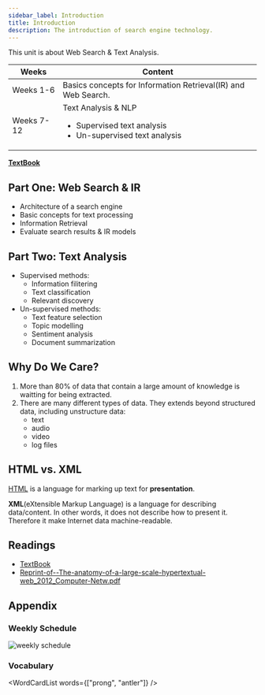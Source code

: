 ```yaml
---
sidebar_label: Introduction
title: Introduction
description: The introduction of search engine technology.
---
```



This unit is about Web Search & Text Analysis.

| Weeks      | Content                                                                                                  |
| ---------- | -------------------------------------------------------------------------------------------------------- |
| Weeks 1-6  | Basics concepts for Information Retrieval(IR) and Web Search.                                            |
| Weeks 7-12 | Text Analysis & NLP <br/> <ul><li>Supervised text analysis</li><li>Un-supervised text analysis</li></ul> |

**[TextBook](https://github.com/xiaohai-huang/resources/blob/5f2bd89222b9588b114962e4a118e22e2bcbf682/QUT/Search-Engine-Technology/SEIRiP.pdf)**

## Part One: Web Search & IR

- Architecture of a search engine
- Basic concepts for text processing
- Information Retrieval
- Evaluate search results & IR models

## Part Two: Text Analysis

- Supervised methods:
  - Information filitering
  - Text classification
  - Relevant discovery
- Un-supervised methods:
  - Text feature selection
  - Topic modelling
  - Sentiment analysis
  - Document summarization

## Why Do We Care?

1. More than 80% of data that contain a large amount of knowledge is waitting for being extracted.
2. There are many different types of data. They extends beyond structured data, including unstructure data:
   - text
   - audio
   - video
   - log files

## HTML vs. XML

[HTML](/docs/Web/HTML/overview) is a language for marking up text for **presentation**.

**XML**(eXtensible Markup Language) is a language for describing data/content. In other words, it does not describe how to present it.
Therefore it make Internet data machine-readable.

## Readings

- [TextBook](https://github.com/xiaohai-huang/resources/blob/5f2bd89222b9588b114962e4a118e22e2bcbf682/QUT/Search-Engine-Technology/SEIRiP.pdf)
- [Reprint-of--The-anatomy-of-a-large-scale-hypertextual-web_2012_Computer-Netw.pdf](https://github.com/xiaohai-huang/resources/blob/5f2bd89222b9588b114962e4a118e22e2bcbf682/QUT/Search-Engine-Technology/Reprint-of--The-anatomy-of-a-large-scale-hypertextual-web_2012_Computer-Netw.pdf)

## Appendix

### Weekly Schedule

![weekly schedule](./_assets-01/weekly-schedule.png)

### Vocabulary

<WordCardList words={["prong", "antler"]} />
